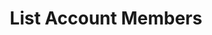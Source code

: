 ---
title: "List Account Members"
sidebarTitle: "List Account Members"
openapi: "/openapi.yaml GET /v2/accounts/{account_id}/members"
---
